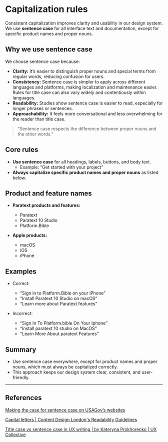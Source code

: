
<Meta title="Guidelines/Capitalization Rules" />

# Capitalization rules

Consistent capitalization improves clarity and usability in our design system. We use **sentence case** for all interface text and documentation, except for specific product names and proper nouns.

## Why we use sentence case

We choose sentence case because:

- **Clarity:** It’s easier to distinguish proper nouns and special terms from regular words, reducing confusion for users.
- **Consistency:** Sentence case is simpler to apply across different languages and platforms, making localization and maintenance easier. Rules for title case can also vary widely and contentiously within languages.
- **Readability:** Studies show sentence case is easier to read, especially for longer phrases or sentences.
- **Approachability:** It feels more conversational and less overwhelming for the reader than title case.

> “Sentence case respects the difference between proper nouns and the other words.”

## Core rules

- **Use sentence case** for all headings, labels, buttons, and body text.
  - Example: “Get started with your project”
- **Always capitalize specific product names and proper nouns** as listed below.

## Product and feature names
- **Paratext products and features:**
  - Paratext
  - Paratext 10 Studio
  - Platform.Bible

- **Apple products:**
  - macOS
  - iOS
  - iPhone

## Examples

- Correct:
  - “Sign in to Platform.Bible on your iPhone”
  - “Install Paratext 10 Studio on macOS”
  - “Learn more about Paratext features”

- Incorrect:
  - “Sign In To Platform.bible On Your Iphone”
  - “Install paratext 10 studio on MacOS”
  - “Learn More About paratext Features”

## Summary

- Use sentence case everywhere, except for product names and proper nouns, which must always be capitalized correctly.
- This approach keeps our design system clear, consistent, and user-friendly.

---

## References
[Making the case for sentence case on USAGov’s websites](https://blog.usa.gov/making-the-case-for-sentence-case)

[Capital letters | Content Design London's Readability Guidelines](https://readabilityguidelines.co.uk/grammar-points/capital-letters/)

[Title case vs sentence case in UX writing | by Kateryna Prokhorenko | UX Collective](https://uxdesign.cc/title-case-vs-sentence-case-in-ux-writing-212087192261)
